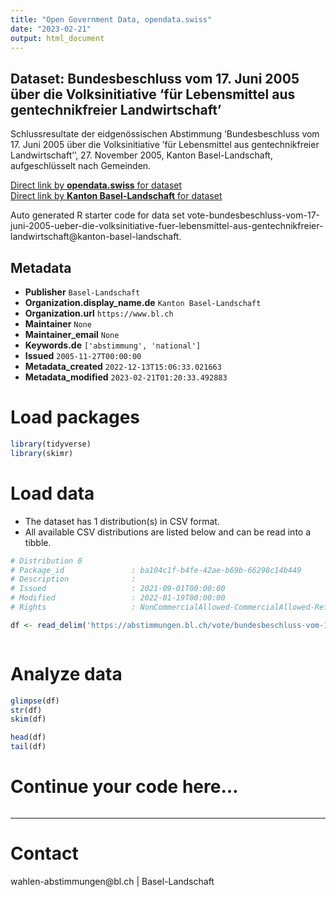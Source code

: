 ```yaml
---
title: "Open Government Data, opendata.swiss"
date: "2023-02-21"
output: html_document
---
```


## Dataset: Bundesbeschluss vom 17. Juni 2005 über die Volksinitiative 'für Lebensmittel aus gentechnikfreier Landwirtschaft'

Schlussresultate der eidgenössischen Abstimmung 'Bundesbeschluss vom 17. Juni 2005 über die Volksinitiative 'für Lebensmittel aus gentechnikfreier Landwirtschaft'', 27. November 2005, Kanton Basel-Landschaft, aufgeschlüsselt nach Gemeinden.

[Direct link by **opendata.swiss** for dataset](https://opendata.swiss/de/dataset/bundesbeschluss-vom-17-juni-2005-uber-die-volksinitiative-fur-lebensmittel-aus-gentechnikfreier)<br>
[Direct link by **Kanton Basel-Landschaft** for dataset](https://abstimmungen.bl.ch/vote/bundesbeschluss-vom-17-juni-2005-ueber-die-volksinitiative-fuer-lebensmittel-aus-gentechnikfreier-landwirtschaft/data)

Auto generated R starter code for data set vote-bundesbeschluss-vom-17-juni-2005-ueber-die-volksinitiative-fuer-lebensmittel-aus-gentechnikfreier-landwirtschaft@kanton-basel-landschaft.

## Metadata

- **Publisher** `Basel-Landschaft`
- **Organization.display_name.de** `Kanton Basel-Landschaft`
- **Organization.url** `https://www.bl.ch`
- **Maintainer** `None`
- **Maintainer_email** `None`
- **Keywords.de** `['abstimmung', 'national']`
- **Issued** `2005-11-27T00:00:00`
- **Metadata_created** `2022-12-13T15:06:33.021663`
- **Metadata_modified** `2023-02-21T01:20:33.492883`


# Load packages

```r

library(tidyverse)
library(skimr)

```

# Load data

-   The dataset has 1 distribution(s) in CSV format.
-   All available CSV distributions are listed below and can be read into a tibble.

```r

# Distribution 0
# Package_id               : ba104c1f-b4fe-42ae-b69b-66298c14b449
# Description              : 
# Issued                   : 2021-09-01T00:00:00
# Modified                 : 2022-01-19T00:00:00
# Rights                   : NonCommercialAllowed-CommercialAllowed-ReferenceRequired

df <- read_delim('https://abstimmungen.bl.ch/vote/bundesbeschluss-vom-17-juni-2005-ueber-die-volksinitiative-fuer-lebensmittel-aus-gentechnikfreier-landwirtschaft/data-csv')



```

# Analyze data

```r

glimpse(df)
str(df)
skim(df)

head(df)
tail(df)

```

# Continue your code here...

```r

```

------------------------------------------------------------------------

# Contact

wahlen-abstimmungen@bl.ch | Basel-Landschaft
